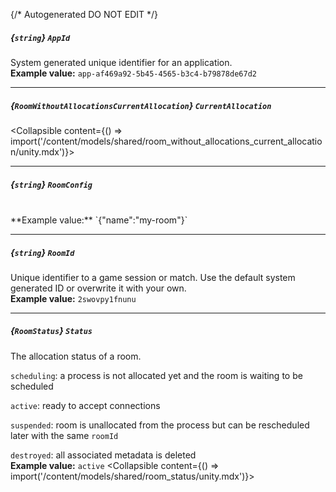 {/* Autogenerated DO NOT EDIT  */}

##### *{`string`}* `AppId`
System generated unique identifier for an application.
<br/>
**Example value:** `app-af469a92-5b45-4565-b3c4-b79878de67d2`

---
##### *{`RoomWithoutAllocationsCurrentAllocation`}* `CurrentAllocation`
<Collapsible content={() => import('/content/models/shared/room_without_allocations_current_allocation/unity.mdx')}>
</Collapsible>

---
##### *{`string`}* `RoomConfig`
<br/>
**Example value:** `{"name":"my-room"}`

---
##### *{`string`}* `RoomId`
Unique identifier to a game session or match. Use the default system generated ID or overwrite it with your own.
<br/>
**Example value:** `2swovpy1fnunu`

---
##### *{`RoomStatus`}* `Status`
The allocation status of a room.

`scheduling`: a process is not allocated yet and the room is waiting to be scheduled

`active`: ready to accept connections

`suspended`: room is unallocated from the process but can be rescheduled later with the same `roomId`

`destroyed`: all associated metadata is deleted
<br/>
**Example value:** `active`
<Collapsible content={() => import('/content/models/shared/room_status/unity.mdx')}>
</Collapsible>

